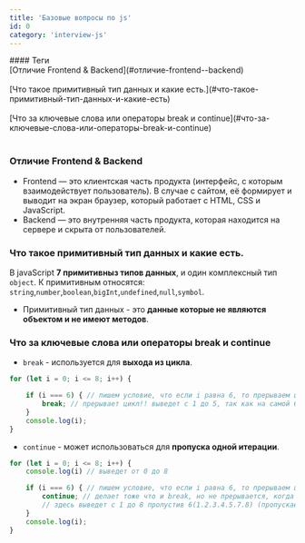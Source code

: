 ```yaml
---
title: 'Базовые вопросы по js'
id: 0
category: 'interview-js'
---
```


<div className = 'mdHead'>
#### Теги
<div className = 'tag_js'> [Отличие Frontend & Backend](#отличие-frontend--backend) </div><br/>
<div className = 'tag_js'> [Что такое примитивный тип данных и какие есть.](#что-такое-примитивный-тип-данных-и-какие-есть) </div><br/>
<div className = 'tag_js'> [Что за ключевые слова или операторы break и continue](#что-за-ключевые-слова-или-операторы-break-и-continue) </div><br/>

</div>

### Отличие Frontend & Backend
* Frontend — это клиентская часть продукта (интерфейс, с которым взаимодействует пользователь). В случае с сайтом, её формирует и выводит на экран браузер, который работает с HTML, CSS и JavaScript.
* Backend — это внутренняя часть продукта, которая находится на сервере и скрыта от пользователей.
### Что такое примитивный тип данных и какие есть.
В javaScript <b>7 примитивныз типов данных</b>, и один комплексный тип `object`.
К примитивным относятся: `string`,`number`,`boolean`,`bigInt`,`undefined`,`null`,`symbol`.

* Примитивный тип данных - это <b>данные которые не являются объектом и не имеют методов</b>.

### Что за ключевые слова или операторы break и continue

* `break` - используется для <b>выхода из цикла</b>.

```javaScript
for (let i = 0; i <= 8; i++) {

    if (i === 6) { // пишем условие, что если i равна 6, то прерываем цикл!
        break; // прерывает цикл!! выведет с 1 до 5, так как на самой 6 произошел break и все прервалось!
    }
    console.log(i);
}
```

* `continue` - может использоваться для <b>пропуска одной итерации</b>.
```javaScript
for (let i = 0; i <= 8; i++) {
    console.log(i) // выведет от 0 до 8

    if (i === 6) { // пишем условие, что если i равна 6, то прерываем цикл!!
        continue; // делает тоже что и break, но не прерывается, когда он доходит до 6 он сбрасывает цикл, а потом продолжает его опять
        // здесь выведет с 1 до 8 пропустив 6(1.2.3.4.5.7.8) (пропускает нужный шаг, по сути)
    }
    console.log(i);
}
```
